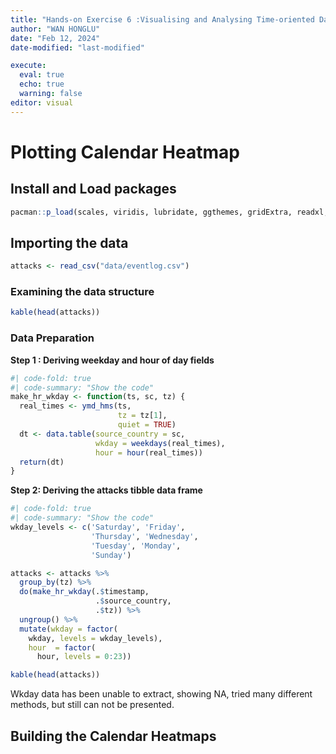 ```yaml
---
title: "Hands-on Exercise 6 :Visualising and Analysing Time-oriented Data"
author: "WAN HONGLU"
date: "Feb 12, 2024"
date-modified: "last-modified"

execute: 
  eval: true
  echo: true
  warning: false
editor: visual
---
```


# Plotting Calendar Heatmap
## Install and Load packages
```r
pacman::p_load(scales, viridis, lubridate, ggthemes, gridExtra, readxl, knitr, data.table, CGPfunctions, ggHoriPlot, tidyverse,extrafont,ggplot2)
```

## Importing the data
```r
attacks <- read_csv("data/eventlog.csv")
```
### Examining the data structure
```r
kable(head(attacks))
```
### Data Preparation
**Step 1 : Deriving weekday and hour of day fields**
```r
#| code-fold: true
#| code-summary: "Show the code"
make_hr_wkday <- function(ts, sc, tz) {
  real_times <- ymd_hms(ts, 
                        tz = tz[1], 
                        quiet = TRUE)
  dt <- data.table(source_country = sc,
                   wkday = weekdays(real_times),
                   hour = hour(real_times))
  return(dt)
}
```

**Step 2: Deriving the attacks tibble data frame**
```r
#| code-fold: true
#| code-summary: "Show the code"
wkday_levels <- c('Saturday', 'Friday', 
                  'Thursday', 'Wednesday', 
                  'Tuesday', 'Monday', 
                  'Sunday')

attacks <- attacks %>%
  group_by(tz) %>%
  do(make_hr_wkday(.$timestamp, 
                   .$source_country, 
                   .$tz)) %>% 
  ungroup() %>% 
  mutate(wkday = factor(
    wkday, levels = wkday_levels),
    hour  = factor(
      hour, levels = 0:23))
```

```r
kable(head(attacks))
```
Wkday data has been unable to extract, showing NA, tried many different methods, but still can not be presented.

## Building the Calendar Heatmaps


